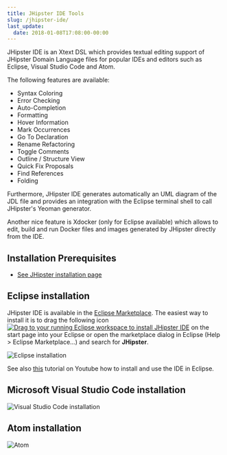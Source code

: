 ```yaml
---
title: JHipster IDE Tools
slug: /jhipster-ide/
last_update:
  date: 2018-01-08T17:08:00-00:00
---
```


JHipster IDE is an Xtext DSL which provides textual editing support of JHipster Domain Language files for popular IDEs and editors such as Eclipse, Visual Studio Code and Atom.

The following features are available:

- Syntax Coloring
- Error Checking
- Auto-Completion
- Formatting
- Hover Information
- Mark Occurrences
- Go To Declaration
- Rename Refactoring
- Toggle Comments
- Outline / Structure View
- Quick Fix Proposals
- Find References
- Folding

Furthermore, JHipster IDE generates automatically an UML diagram of the JDL file and provides an integration with the Eclipse terminal shell to call JHipster's Yeoman generator.

Another nice feature is Xdocker (only for Eclipse available) which allows to edit, build and run Docker files and images generated by JHipster directly from the IDE.


## Installation Prerequisites

- [See JHipster installation page ](/installation)


## Eclipse installation

JHipster IDE is available in the [Eclipse Marketplace](https://marketplace.eclipse.org/content/jhipster-ide). The easiest way to install it is to drag the following icon <a href="http://marketplace.eclipse.org/marketplace-client-intro?mpc_install=3184658" class="drag" title="Drag to your running Eclipse workspace to install JHipster IDE"><img class="img-responsive" src="https://marketplace.eclipse.org/sites/all/themes/solstice/public/images/marketplace/btn-install.png" alt="Drag to your running Eclipse workspace to install JHipster IDE" /></a> on the start page into your Eclipse or open the marketplace dialog in Eclipse (Help > Eclipse Marketplace...) and search for <b>JHipster</b>.

![Eclipse installation](/images/jhipster_ide_eclipse.webp)

See also <a href="https://www.youtube.com/embed/LERTahPqVjo">this</a> tutorial on Youtube how to install and use the IDE in Eclipse.


## Microsoft Visual Studio Code installation

![Visual Studio Code installation](/images/jhipster_ide_vscode.webp)


## Atom installation

![Atom](/images/jhipster_ide_atom.webp)
